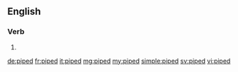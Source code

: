 ==English==

===Verb===
{{head|en}}

# {{en-past of|pipe}}

[[de:piped]]
[[fr:piped]]
[[it:piped]]
[[mg:piped]]
[[my:piped]]
[[simple:piped]]
[[sv:piped]]
[[vi:piped]]